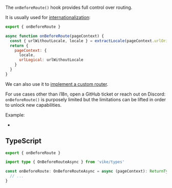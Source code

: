 
The `onBeforeRoute()` hook provides full control over routing.

It is usually used for [internationalization](/i18n):

```js
export { onBeforeRoute }

async function onBeforeRoute(pageContext) {
  const { urlWithoutLocale, locale } = extractLocale(pageContext.urlOriginal)
  return {
    pageContext: {
      locale,
      urlLogical: urlWithoutLocale
    }
  }
}
```

We can also use it to [implement a custom router](https://github.com/vikejs/vike/issues/140).

<Warning>For use cases other than i18n, open a GitHub ticket or reach out on Discord: `onBeforeRoute()` is purposely limited but the limitations can be lifted in order to unlock new capabilities.</Warning>

Example:
- <Link href='/examples/i18n-v1/renderer/+onBeforeRoute.js' />

## TypeScript

```ts
export { onBeforeRoute }

import type { OnBeforeRouteAsync } from 'vike/types'

const onBeforeRoute: OnBeforeRouteAsync = async (pageContext): ReturnType<OnBeforeRouteAsync> => {
  // ...
}
```

<HookTypeScriptHints hookTypeName="OnBeforeRouteAsync" />
